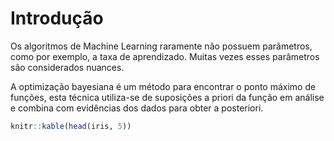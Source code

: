 # Introdução

Os algoritmos de Machine Learning raramente não possuem parãmetros, como por exemplo, a taxa de aprendizado. Muitas vezes esses parâmetros são considerados nuances.

A optimização bayesiana é um método para encontrar o ponto máximo de funções, esta técnica utiliza-se de suposições a priori da função em análise e combina com evidências dos dados para obter a posteriori. \ 


```r
knitr::kable(head(iris, 5))
```

